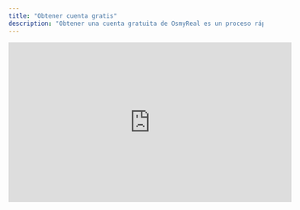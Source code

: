 ```yaml
---
title: "Obtener cuenta gratis"
description: "Obtener una cuenta gratuita de OsmyReal es un proceso rápido y sencillo que no te tomará más de dos minutos. Con la cuenta, podrás acceder a una amplia variedad de aplicaciones y juegos de pago. Sigue los pasos a continuación para completarlo fácilmente y empezar a disfrutar de la cuenta sin costo."
---
```


<iframe width="560" height="315" src="https://www.youtube.com/embed/GnRW9Dxh7AI?si=ZxbCiTo1F5RYPrnL" title="YouTube video player" frameborder="0" allow="accelerometer; autoplay; clipboard-write; encrypted-media; gyroscope; picture-in-picture; web-share" referrerpolicy="strict-origin-when-cross-origin" allowfullscreen />

## Primer paso

Activa un VPN de Estados Unidos. Si no tienes uno, te recomiendo descargar desde la App Store con tu cuenta personal de Apple el VPN **Proton VPN**, que es completamente gratuito y cuenta con servidores en Estados Unidos.

<Card title="Descargar VPN gratis" icon="planet-moon" href="https://apps.apple.com/us/app/adguard-vpn-unlimited-fast/id1525373602">
  Descarga directa desde la App Store
</Card>

## Segundo paso

Una vez que hayas activado un VPN con ubicación en Estados Unidos, abre Google desde tu navegador o usando la aplicación y escribe "OsmyReal" y abre el primer enlace de la lista (El enlace debe ser osmyreal.com)

<Card title="Ir a Google" icon="brain-circuit" href="https://www.google.com/">
  
</Card>

## Tercer paso

Una vez dentro del sitio web en el apartado de 'Publicaciones', abre cualquier artículo publicado que prefieras y desplázate hasta el final del texto.

## Cuarto paso

Encontrarás el botón 'Comenzar'. Presiónalo y espera a que finalice el proceso, solo tarda unos segundos. Cuando termine, aparecerá la cuenta de forma instantanea.

## Último paso

Una vez localices el dato que deseas copiar, haz clic sobre él y se copiará automáticamente en tu portapapeles para pegarlo donde corresponda.
